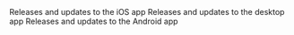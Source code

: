 <CardGroup cols={3}>
  <Card title="iOS" icon="apple" href="/new-features/ios">
    Releases and updates to the iOS app
  </Card>
  <Card title="Desktop" icon="desktop" href="/new-features/desktop">
    Releases and updates to the desktop app
  </Card>
  <Card title="Android" icon="android" href="/documentation/start-guide/get-the-app/android">
    Releases and updates to the Android app
  </Card>
</CardGroup>